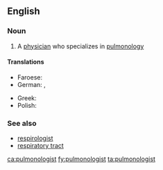 ==English==

===Noun===
{{en-noun}}

# A [[physician]] who specializes in [[pulmonology]]
====Translations====
{{trans-top|a physician who specializes in pulmonology}}
* Faroese: {{t|fo|lungalækni|m}}
* German: {{t|de|Lungenarzt|m}}, {{t+|de|Pneumologe|m}}
{{trans-mid}}
* Greek: {{t+|el|πνευμονολόγος|m|tr=pnefmonológos|sc=Grek}}
* Polish: {{t+|pl|pulmonolog|m|f}}
{{trans-bottom}}

===See also===
* [[respirologist]]
* [[respiratory tract]]

[[ca:pulmonologist]]
[[fy:pulmonologist]]
[[ta:pulmonologist]]